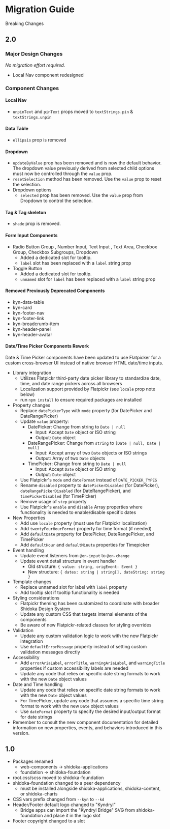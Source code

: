 
<Meta title="Migration Guide" />

# Migration Guide

Breaking Changes

## 2.0

### Major Design Changes

_No migration effort required._

- Local Nav component redesigned

### Component Changes

#### Local Nav

- `unpinText` and `pinText` props moved to `textStrings.pin` & `textStrings.unpin`

#### Data Table

- `ellipsis` prop is removed

#### Dropdown

- `updateByValue` prop has been removed and is now the default behavior. The dropdown value previously derived from selected child options must now be controlled through the `value` prop.
- `resetSelection` method has been removed. Use the `value` prop to reset the selection.
- Dropdown options
  - `selected` prop has been removed. Use the `value` prop from Dropdown to control the selection.

#### Tag & Tag skeleton

- `shade` prop is removed.

#### Form Input Components

- Radio Button Group , Number Input, Text Input , Text Area, Checkbox Group, Checkbox Subgroups, Dropdown
  - Added a dedicated slot for tooltip.
  - `label` slot has been replaced with a `label` string prop
- Toggle Button
  - Added a dedicated slot for tooltip.
  - `unnamed` slot for `label` has been replaced with a `label` string prop

#### Removed Previously Deprecated Components

- kyn-data-table
- kyn-card
- kyn-footer-nav
- kyn-footer-link
- kyn-breadcrumb-item
- kyn-header-panel
- kyn-header-avatar

#### Date/Time Picker Components Rework

Date & Time Picker components have been updated to use Flatpicker for a custom cross-browser UI instead of native browser HTML date/time inputs.

- Library integration
  - Utilizes Flatpickr third-party date picker library to standardize date, time, and date range pickers across all browsers
  - Localization support provided by Flatpickr (see `locale` prop note below)
  - run `npm install` to ensure required packages are installed
- Property changes
  - Replace `datePickerType` with `mode` property (for DatePicker and DateRangePicker)
  - Update `value` property:
    - DatePicker: Change from string to `Date | null`
      - Input: Accept `Date` object or ISO string
      - Output: `Date` object
    - DateRangePicker: Change from `string` to `[Date | null, Date | null]`
      - Input: Accept array of two `Date` objects or ISO strings
      - Output: Array of two `Date` objects
    - TimePicker: Change from string to `Date | null`
      - Input: Accept `Date` object or ISO string
      - Output: `Date` object
  - Use Flatpickr's `mode` and `dateFormat` instead of `DATE_PICKER_TYPES`
  - Rename `disabled` property to `datePickerDisabled` (for DatePicker), `dateRangePickerDisabled` (for DateRangePicker), and `timePickerDisabled` (for TimePicker)
  - Remove usage of `step` property
  - Use Flatpickr's `enable` and `disable` Array properties where functionality is needed to enable/disable specific dates
- New Properties
  - Add use `locale` property (must use for Flatpickr localization)
  - Add `twentyFourHourFormat` property for time format (if needed)
  - Add `defaultDate` property for DatePicker, DateRangePicker, and TimePicker
  - Add `defaultHour` and `defaultMinute` properties for Timepicker
- Event handling
  - Update event listeners from `@on-input` to `@on-change`
  - Update event detail structure in event handler
    - Old structure: `{ value: string, origEvent: Event }`
    - New structure: `{ dates: string | string[], dateString: string }`
- Template changes
  - Replace unnamed slot for label with `label` property
  - Add tooltip slot if tooltip functionality is needed
- Styling considerations
  - Flatpickr theming has been customized to coordinate with broader Shidoka Design System
  - Update any custom CSS that targets internal elements of the components
  - Be aware of new Flatpickr-related classes for styling overrides
- Validation
  - Update any custom validation logic to work with the new Flatpickr integration
  - Use `defaultErrorMessage` property instead of setting custom validation messages directly
- Accessibility
  - Add `errorAriaLabel`, `errorTitle`, `warningAriaLabel`, and `warningTitle` properties if custom accessibility labels are needed
  - Update any code that relies on specific date string formats to work with the new `Date` object values
- Date and Time handling
  - Update any code that relies on specific date string formats to work with the new `Date` object values
  - For TimePicker, update any code that assumes a specific time string format to work with the new `Date` object values
  - Use `dateFormat` property to specify the desired input/output format for date strings
- Remember to consult the new component documentation for detailed information on new properties, events, and behaviors introduced in this version.

## 1.0

- Packages renamed
  - web-components -> shidoka-applications
  - foundation -> shidoka-foundation
- root.css/scss moved to shidoka-foundation
- shidoka-foundation changed to a peer dependency
  - must be installed alongside shidoka-applications, shidoka-content, or shidoka-charts
- CSS vars prefix changed from `--kyn` to `--kd`
- Header/Footer default logo changed to "Kyndryl"
  - Bridge apps can import the "Kyndryl Bridge" SVG from shidoka-foundation and place it in the logo slot
- Footer copyright changed to a slot
